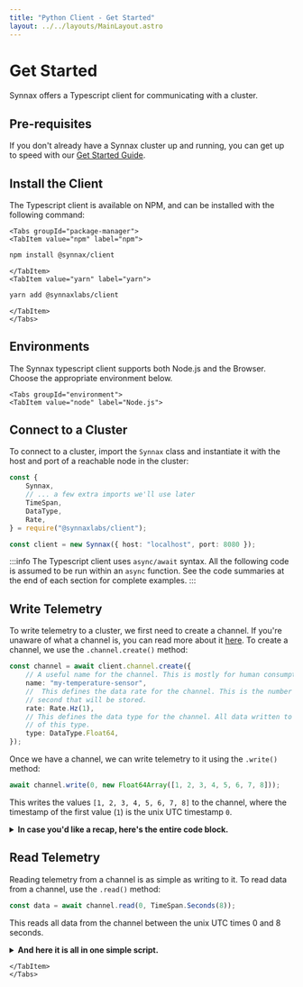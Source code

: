 ```yaml
---
title: "Python Client - Get Started"
layout: ../../layouts/MainLayout.astro
---
```


# Get Started

Synnax offers a Typescript client for communicating with a cluster.

## Pre-requisites

If you don't already have a Synnax cluster up and running, you can get
up to speed with our [Get Started Guide](/).

## Install the Client

The Typescript client is available on NPM, and can be installed with the following command:

```mdx-code-block
<Tabs groupId="package-manager">
<TabItem value="npm" label="npm">
```

```bash
npm install @synnax/client
```

```mdx-code-block
</TabItem>
<TabItem value="yarn" label="yarn">
```

```bash
yarn add @synnaxlabs/client
```

```mdx-code-block
</TabItem>
</Tabs>
```

## Environments

The Synnax typescript client supports both Node.js and the Browser. Choose the
appropriate environment below.

```mdx-code-block
<Tabs groupId="environment">
<TabItem value="node" label="Node.js">
```

## Connect to a Cluster

To connect to a cluster, import the `Synnax` class and instantiate it with the host and
port of a reachable node in the cluster:

```ts
const {
    Synnax,
    // ... a few extra imports we'll use later
    TimeSpan,
    DataType,
    Rate,
} = require("@synnaxlabs/client");

const client = new Synnax({ host: "localhost", port: 8080 });
```

:::info
The Typescript client uses `async/await` syntax. All the following code is assumed
to be run within an `async` function. See the code summaries at the end of each section
for complete examples.
:::

## Write Telemetry

To write telemetry to a cluster, we first need to create a channel. If you're unaware
of what a channel is, you can read more about it [here](/concepts#channel). To create a
channel, we use the `.channel.create()` method:

```ts
const channel = await client.channel.create({
    // A useful name for the channel. This is mostly for human consumption.
    name: "my-temperature-sensor",
    //  This defines the data rate for the channel. This is the number of samples per
    // second that will be stored.
    rate: Rate.Hz(1),
    // This defines the data type for the channel. All data written to the channel must be
    // of this type.
    type: DataType.Float64,
});
```

Once we have a channel, we can write telemetry to it using the `.write()` method:

```ts
await channel.write(0, new Float64Array([1, 2, 3, 4, 5, 6, 7, 8]));
```

This writes the values `[1, 2, 3, 4, 5, 6, 7, 8]` to the channel, where the timestamp of the
first value (`1`) is the unix UTC timestamp `0`.

<details>
<summary> <strong> In case you'd like a recap, here's the entire code block.</strong></summary>

```ts
const { Synnax, TimeSpan, DataType, Rate } = require("@synnaxlabs/client");

const client = new Synnax({ host: "localhost", port: 8080 });

async function main() {
    const channel = await client.channel.create({
        name: "my-temperature-sensor",
        rate: Rate.Hz(1),
        type: DataType.Float64,
    });

    await channel.write(0, new Float64Array([1, 2, 3, 4, 5, 6, 7, 8]));
}
main();
```

This code is complete, and should run as is.

</details>

## Read Telemetry

Reading telemetry from a channel is as simple as writing to it. To read data from a channel,
use the `.read()` method:

```ts
const data = await channel.read(0, TimeSpan.Seconds(8));
```

This reads all data from the channel between the unix UTC times 0 and 8 seconds.

<details>
<summary><strong>And here it is all in one simple script.</strong></summary>

```ts
const { Synnax, TimeSpan, DataType, Rate } = require("@synnaxlabs/client");

const client = new Synnax({ host: "localhost", port: 8080 });

async function main() {
    const channel = await client.channel.create({
        name: "my-temperature-sensor",
        rate: Rate.Hz(1),
        type: DataType.Float64,
    });

    await channel.write(0, new Float64Array([1, 2, 3, 4, 5, 6, 7, 8]));

    const data = await channel.read(0, TimeSpan.Seconds(8));
}
```

This code is complete, and should run as is.

</details>

```mdx-code-block
</TabItem>
</Tabs>
```

